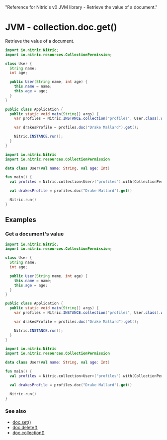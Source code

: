   "Reference for Nitric's v0 JVM library - Retrieve the value of a document."

# JVM - collection.doc.get()

Retrieve the value of a document.

<CodeWithTabs>

```java !!tabs Java
import io.nitric.Nitric;
import io.nitric.resources.CollectionPermission;

class User {
  String name;
  int age;

  public User(String name, int age) {
    this.name = name;
    this.age = age;
  }
}

public class Application {
  public static void main(String[] args) {
    var profiles = Nitric.INSTANCE.collection("profiles", User.class).with(CollectionPermission.Read);

    var drakesProfile = profiles.doc("Drake Mallard").get();

    Nitric.INSTANCE.run();
  }
}
```

```kotlin !!tabs Kotlin
import io.nitric.Nitric
import io.nitric.resources.CollectionPermission

data class User(val name: String, val age: Int)

fun main() {
  val profiles = Nitric.collection<User>("profiles").with(CollectionPermission.Read)

  val drakesProfile = profiles.doc("Drake Mallard").get()

  Nitric.run()
}
```

</CodeWithTabs>

## Examples

### Get a document's value

<CodeWithTabs>

```java !!tabs Java
import io.nitric.Nitric;
import io.nitric.resources.CollectionPermission;

class User {
  String name;
  int age;

  public User(String name, int age) {
    this.name = name;
    this.age = age;
  }
}

public class Application {
  public static void main(String[] args) {
    var profiles = Nitric.INSTANCE.collection("profiles", User.class).with(CollectionPermission.Read);

    var drakesProfile = profiles.doc("Drake Mallard").get();

    Nitric.INSTANCE.run();
  }
}
```

```kotlin !!tabs Kotlin
import io.nitric.Nitric
import io.nitric.resources.CollectionPermission

data class User(val name: String, val age: Int)

fun main() {
  val profiles = Nitric.collection<User>("profiles").with(CollectionPermission.Read)

  val drakesProfile = profiles.doc("Drake Mallard").get()

  Nitric.run()
}
```

</CodeWithTabs>

### See also

- [doc.set()](./collection-doc-set)
- [doc.delete()](./collection-doc-delete)
- [doc.collection()](./collection-doc-collection)
